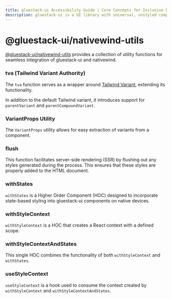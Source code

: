 ```yaml
---
title: gluestack-ui Accessibility Guide | Core Concepts for Inclusive Design
description: gluestack-ui is a UI library with universal, unstyled components, offering keyboard accessibility, focus management, and accessibility UI design for better functionality.
---
```


# @gluestack-ui/nativewind-utils

[@gluestack-ui/nativewind-utils](https://www.npmjs.com/package/@gluestack-ui/nativewind-utils) provides a collection of utility functions for seamless integration of gluestack-ui and nativewind.

### tva (Tailwind Variant Authority)

The `tva` function serves as a wrapper around [Tailwind Variant](https://www.tailwind-variants.org/), extending its functionality.

In addition to the default Tailwind variant, it introduces support for `parentVariant` and `parentCompoundVariant`.

### VariantProps Utility

The `VariantProps` utility allows for easy extraction of variants from a component.

### flush

This function facilitates server-side rendering (SSR) by flushing out any styles generated during the process. This ensures that these styles are properly added to the HTML document.

### withStates

`withStates` is a Higher Order Component (HOC) designed to incorporate state-based styling into gluestack-ui components on native devices.

### withStyleContext

`withStyleContext` is a HOC that creates a React context with a defined scope.

### withStyleContextAndStates

This single HOC combines the functionality of both `withStyleContext` and `withStates`.

### useStyleContext

`useStyleContext` is a hook used to consume the context created by `withStyleContext` and `withStyleContextAndStates`.

